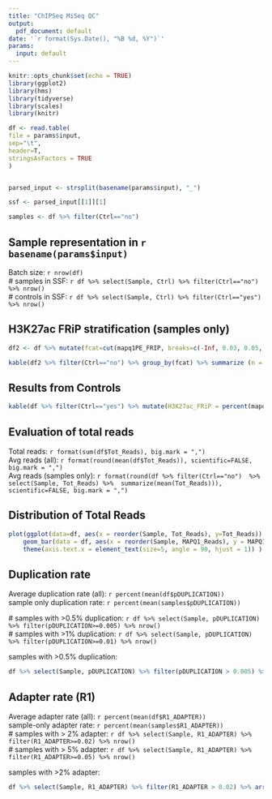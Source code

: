```yaml
---
title: "ChIPSeq MiSeq QC"
output:
  pdf_document: default
date: '`r format(Sys.Date(), "%B %d, %Y")`'
params:
  input: default
---
```


```r
knitr::opts_chunk$set(echo = TRUE)
library(ggplot2)
library(hms)
library(tidyverse)
library(scales)
library(knitr)

df <- read.table(
file = params$input,
sep="\t",
header=T,
stringsAsFactors = TRUE
)


parsed_input <- strsplit(basename(params$input), "_")

ssf <- parsed_input[[1]][1]

samples <- df %>% filter(Ctrl=="no")
```


## Sample representation in ``r basename(params$input)``

Batch size: `r nrow(df)`  
&#35; samples in SSF: `r df %>% select(Sample, Ctrl) %>% filter(Ctrl=="no") %>% nrow()`  
&#35; controls in SSF: `r df %>% select(Sample, Ctrl) %>% filter(Ctrl=="yes") %>% nrow()`  

## H3K27ac FRiP stratification (samples only) 

```r
df2 <- df %>% mutate(fcat=cut(mapq1PE_FRIP, breaks=c(-Inf, 0.03, 0.05, 0.1, Inf), labels=c("<3%","3%<X<5%", "5%<X<10%",">10%")))

kable(df2 %>% filter(Ctrl=="no") %>% group_by(fcat) %>% summarize (n = n()) %>% mutate(pct_fcat = percent(n/sum(n))))
```

## Results from Controls

```r

kable(df %>% filter(Ctrl=="yes") %>% mutate(H3K27ac_FRiP = percent(mapq1PE_FRIP)) %>% select(Sample, H3K27ac_FRiP, Tot_Reads))
```

## Evaluation of total reads 

Total reads: `r format(sum(df$Tot_Reads), big.mark = ",")`  
Avg reads (all): `r format(round(mean(df$Tot_Reads)), scientific=FALSE, big.mark = ",")`  
Avg reads (samples only): `r format(round(df %>% filter(Ctrl=="no")  %>% select(Sample, Tot_Reads) %>%  summarize(mean(Tot_Reads))), scientific=FALSE, big.mark = ",")`  


## Distribution of Total Reads

```r
plot(ggplot(data=df, aes(x = reorder(Sample, Tot_Reads), y=Tot_Reads)) + geom_bar(stat="identity", fill = "grey", colour = "black") + 
    geom_bar(data = df, aes(x = reorder(Sample, MAPQ1_Reads), y = MAPQ1_Reads), stat = "identity", fill = "grey", colour = "blue") +
    theme(axis.text.x = element_text(size=5, angle = 90, hjust = 1)) )
```



## Duplication rate

Average duplication rate (all): `r percent(mean(df$pDUPLICATION))`  
sample only duplication rate: `r percent(mean(samples$pDUPLICATION))`  


&#35; samples with >0.5% duplication: `r df %>% select(Sample, pDUPLICATION) %>% filter(pDUPLICATION>=0.005) %>% nrow()`  
&#35; samples with >1% duplication: `r df %>% select(Sample, pDUPLICATION) %>% filter(pDUPLICATION>=0.01) %>% nrow()`  

samples with >0.5% duplication:
```r
df %>% select(Sample, pDUPLICATION) %>% filter(pDUPLICATION > 0.005) %>% arrange(desc(pDUPLICATION)) %>% mutate(pDUP = percent(pDUPLICATION)) %>% select(Sample, pDUP) 
``` 

## Adapter rate (R1)

Average adapter rate (all): `r percent(mean(df$R1_ADAPTER))`  
sample-only adapter rate: `r percent(mean(samples$R1_ADAPTER))`  
&#35; samples with > 2% adapter: `r df %>% select(Sample, R1_ADAPTER) %>% filter(R1_ADAPTER>=0.02) %>% nrow()`  
&#35; samples with > 5% adapter: `r df %>% select(Sample, R1_ADAPTER) %>% filter(R1_ADAPTER>=0.05) %>% nrow()`  

samples with >2% adapter:
```r
df %>% select(Sample, R1_ADAPTER) %>% filter(R1_ADAPTER > 0.02) %>% arrange(desc(R1_ADAPTER)) %>% mutate(Adapter = percent(R1_ADAPTER)) %>% select(Sample, Adapter) 
```


